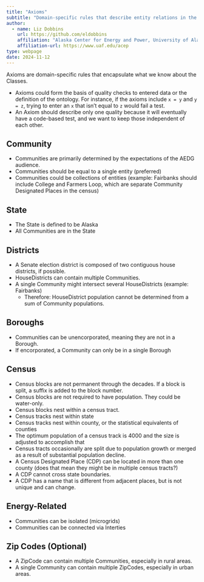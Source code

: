 ```yaml
---
title: "Axioms"
subtitle: "Domain-specific rules that describe entity relations in the Alaska Community Ontology"
author:
  - name: Liz Dobbins
    url: https://github.com/eldobbins
    affiliation: "Alaska Center for Energy and Power, University of Alaska Fairbanks"
    affiliation-url: https://www.uaf.edu/acep 
type: webpage
date: 2024-11-12
---
```


Axioms are domain-specific rules that encapsulate what we know about the Classes.

  - Axioms could form the basis of quality checks to entered data or the definition of the ontology. For instance, if the axioms include `x = y` and `y = z`, trying to enter an `x` that isn't equal to `z` would fail a test.
  - An Axiom should describe only one quality because it will eventually have a code-based test, and we want to keep those independent of each other.
  

## Community
- Communities are primarily determined by the expectations of the AEDG audience.
- Communities should be equal to a single entity (preferred)
- Communities could be collections of entities (example: Fairbanks should include College and Farmers Loop, which are separate Community Designated Places in the census)

## State
- The State is defined to be Alaska
- All Communities are in the State

## Districts

- A Senate election district is composed of two contiguous house districts, if possible.
- HouseDistricts can contain multiple Communities.
- A single Community might intersect several HouseDistricts (example: Fairbanks)
  - Therefore: HouseDistrict population cannot be determined from a sum of Community populations.

## Boroughs
- Communities can be unencorporated, meaning they are not in a Borough.
- If encorporated, a Community can only be in a single Borough

## Census
- Census blocks are not permanent through the decades. If a block is split, a suffix is added to the block number.
- Census blocks are not required to have population. They could be water-only.
- Census blocks nest within a census tract. 
- Census tracks nest within state
- Census tracks nest within county, or the statistical equivalents of counties
- The optimum population of a census track is 4000 and the size is adjusted to accomplish that
- Census tracts occasionally are split due to population growth or merged as a result of substantial population decline.
- A Census Designated Place (CDP) can be located in more than one county (does that mean they might be in multiple census tracts?)
- A CDP cannot cross state boundaries.
- A CDP has a name that is different from adjacent places, but is not unique and can change.

## Energy-Related
- Communities can be isolated (microgrids)
- Communities can be connected via Interties

## Zip Codes (Optional)
- A ZipCode can contain multiple Communities, especially in rural areas.
- A single Community can contain multiple ZipCodes, especially in urban areas.
